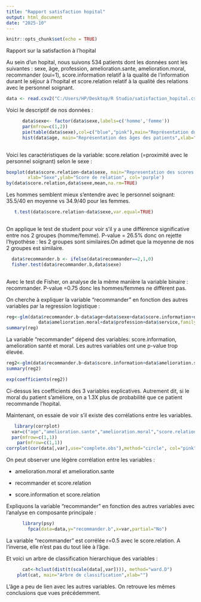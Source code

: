 ---
title: "Rapport satisfaction hopital"
output: html_document
date: "2025-10"
---

```{r setup, include=FALSE}
knitr::opts_chunk$set(echo = TRUE)
```

Rapport sur la satisfaction à l'hopital

Au sein d'un hopital, nous suivons 534 patients dont les données sont les suivantes : sexe, âge, profession, amelioration.sante, amelioration.moral, recommander (oui=1), score.information relatif à la qualité de l'information durant le séjour à l'hopital et score.relation relatif à la qualité des relations avec le personnel soignant. 

```{r, echo=FALSE}
data <- read.csv2("C:/Users/HP/Desktop/R Studio/satisfaction_hopital.csv")
```

Voici le descriptif de nos données : 

```{r, echo=FALSE}
      data$sexe<- factor(data$sexe,labels=c('homme','femme'))
      par(mfrow=c(1,2))
      pie(table(data$sexe),col=c("blue","pink"),main="Représentation du sexe")
      hist(data$age, main="Représentation des âges des patients",xlab="Âge",ylab="",col="grey")
  
```

Voici les caractéristiques de la variable: score.relation (=proximité avec le personnel soignant) selon le sexe :


```{r, echo=FALSE}

boxplot(data$score.relation~data$sexe, main="Representation des scores de relation selon l'âge",
        xlab="Sexe",ylab="Score de relation", col='purple')
by(data$score.relation,data$sexe,mean,na.rm=TRUE)

```
Les hommes semblent mieux s'entendre avec le personnel soignant: 35.5/40 en moyenne vs 34.9/40 pour les femmes. 


```{r, echo=FALSE}
   t.test(data$score.relation~data$sexe,var.equal=TRUE)
     
```
On applique le test de student pour voir s'il y a une différence significative entre nos 2 groupes (homme/femme). P-value = 26.5% donc on rejette l'hypothèse : les 2 groupes sont similaires.On admet que la moyenne de nos 2 groupes est similaire.


```{r, echo=FALSE}
  data$recommander.b <- ifelse(data$recommander==2,1,0)
  fisher.test(data$recommander.b,data$sexe)
    
```
Avec le test de Fisher, on analyse de la même manière la variable binaire : recommander. P-value =0.75 donc les hommes/femmes ne diffèrent pas.


On cherche à expliquer la variable "recommander" en fonction des autres variables par la regression logistique :

```{r, echo=FALSE}
reg<-glm(data$recommander.b~data$age+data$sexe+data$score.information+data$amelioration.sante+
            data$amelioration.moral+data$profession+data$service,family="binomial")
summary(reg)   
```

La variable "recommander" dépend des variables: score.information, amelioration santé et moral. Les autres variables ont une p-value trop élevée. 

```{r, echo=FALSE}
reg2<-glm(data$recommander.b~data$score.information+data$amelioration.sante+data$amelioration.moral,family="binomial")
summary(reg2)

exp(coefficients(reg2))   
```
Ci-dessus les coefficients des 3 variables explicatives. Autrement dit, si le moral du patient s'améliore, on a 1.3X plus de probabilité que ce patient recommande l'hopital.


Maintenant, on essaie de voir s'il existe des corrélations entre les variables.


```{r, echo=FALSE}
   library(corrplot)
  var=c("age","amelioration.sante","amelioration.moral","score.relation","recommander.b","score.information")
  par(mfrow=c(1,1))
    par(mfrow=c(1,1))
corrplot(cor(data[,var],use="complete.obs"),method="circle", col="pink", title="Matrice de corrélation",tl.col="blue",rect.col="black")
```

On peut observer une légère corrélation entre les variables :

- amelioration.moral et amelioration.sante

- recommander et score.relation

- score.information et score.relation


Expliquons la variable "recommander" en fonction des autres variables avec l'analyse en composante principale :

```{r, echo=FALSE}
      library(psy)
        fpca(data=data,y="recommander.b",x=var,partial="No")
```

La variable "recommander" est corrélée r=0.5 avec le score.relation. A l'inverse, elle n'est pas du tout liée à l'âge. 


Et voici un arbre de classification hierarchique des variables :

```{r, echo=FALSE}
      cat<-hclust(dist(t(scale(data[,var]))), method="ward.D")  
    plot(cat, main="Arbre de classification",xlab="")
```

L'âge a peu de lien avec les autres variables. On retrouve les mêmes conclusions que vues précédemment. 



```{r}

```

```{r, echo=FALSE}
        
```



